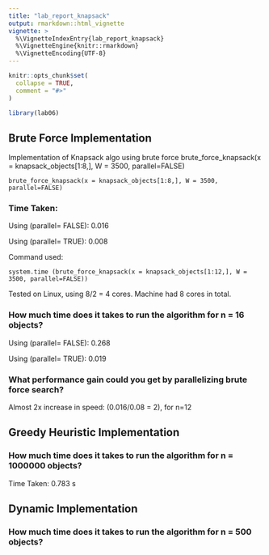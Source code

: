 ```yaml
---
title: "lab_report_knapsack"
output: rmarkdown::html_vignette
vignette: >
  %\VignetteIndexEntry{lab_report_knapsack}
  %\VignetteEngine{knitr::rmarkdown}
  %\VignetteEncoding{UTF-8}
---
```


```r
knitr::opts_chunk$set(
  collapse = TRUE,
  comment = "#>"
)
```

```r
library(lab06)
```

## Brute Force Implementation

Implementation of Knapsack algo using brute force brute_force_knapsack(x = knapsack_objects[1:8,], W = 3500, parallel=FALSE)

    brute_force_knapsack(x = knapsack_objects[1:8,], W = 3500, parallel=FALSE)

### Time Taken:

Using (parallel= FALSE): 0.016

Using (parallel= TRUE): 0.008

Command used:

    system.time (brute_force_knapsack(x = knapsack_objects[1:12,], W = 3500, parallel=FALSE))

Tested on Linux, using 8/2 = 4 cores. Machine had 8 cores in total.

### How much time does it takes to run the algorithm for n = 16 objects?

Using (parallel= FALSE): 0.268

Using (parallel= TRUE): 0.019

### What performance gain could you get by parallelizing brute force search?

Almost 2x increase in speed: (0.016/0.08 = 2), for n=12

## Greedy Heuristic Implementation

### How much time does it takes to run the algorithm for n = 1000000 objects?

Time Taken: 0.783 s


## Dynamic Implementation

### How much time does it takes to run the algorithm for n = 500 objects?

